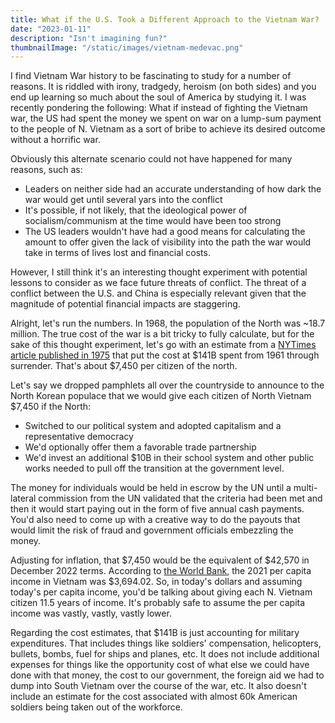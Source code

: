 ```yaml
---
title: What if the U.S. Took a Different Approach to the Vietnam War?
date: "2023-01-11"
description: "Isn't imagining fun?"
thumbnailImage: "/static/images/vietnam-medevac.png"
---
```


I find Vietnam War history to be fascinating to study for a number of reasons.  It is riddled with irony, tradgedy, heroism (on both sides) and you end up learning so much about the soul of America by studying it.  I was recently pondering the following: What if instead of fighting the Vietnam war, the US had spent the money we spent on war on a lump-sum payment to the people of N. Vietnam as a sort of bribe to achieve its desired outcome without a horrific war.  

Obviously this alternate scenario could not have happened for many reasons, such as:
- Leaders on neither side had an accurate understanding of how dark the war would get until several yars into the conflict
- It's possible, if not likely, that the ideological power of socialism/communism at the time would have been too strong
- The US leaders wouldn't have had a good means for calculating the amount to offer given the lack of visibility into the path the war would take in terms of lives lost and financial costs.

However, I still think it's an interesting thought experiment with potential lessons to consider as we face future threats of conflict.  The threat of a conflict between the U.S. and China is especially relevant given that the magnitude of potential financial impacts are staggering.

Alright, let's run the numbers.   In 1968, the population of the North was ~18.7 million.   The true cost of the war is a bit tricky to fully calculate, but for the sake of this thought experiment, let's go with an estimate from a [NYTimes article published in 1975](https://www.nytimes.com/1975/05/01/archives/us-spent-141billion-in-vietnam-in-14-years.html) that put the cost at $141B spent from 1961 through surrender.  That's about $7,450 per citizen of the north.  

Let's say we dropped pamphlets all over the countryside to announce to the North Korean populace that we would give each citizen of North Vietnam $7,450 if the North:
- Switched to our political system and adopted capitalism and a representative democracy
- We'd optionally offer them a favorable trade partnership 
- We'd invest an additional $10B in their school system and other public works needed to pull off the transition at the government level.

The money for individuals would be held in escrow by the UN until a multi-lateral commission from the UN validated that the criteria had been met and then it would start paying out in the form of five annual cash payments.  You'd also need to come up with a creative way to do the payouts that would limit the risk of fraud and government officials embezzling the money.   

Adjusting for inflation, that $7,450 would be the equivalent of $42,570 in December 2022 terms.   According to [the World Bank](https://www.forbes.com/sites/andrewdepietro/2022/11/23/vietnam-gdp-per-capita-a-full-breakdown/?sh=2bcff5df111b), the 2021 per capita income in Vietnam was $3,694.02.   So, in today's dollars and assuming today's per capita income, you'd be talking about giving each N. Vietnam citizen 11.5 years of income.   It's probably safe to assume the per capita income was vastly, vastly, vastly lower.  

Regarding the cost estimates, that $141B is just accounting for military expenditures.   That includes things like soldiers' compensation, helicopters, bullets, bombs, fuel for ships and planes, etc.   It does not include additional expenses for things like the opportunity cost of what else we could have done with that money, the cost to our government, the foreign aid we had to dump into South Vietnam over the course of the war, etc.   It also doesn't include an estimate for the cost associated with almost 60k American soldiers being taken out of the workforce.  

<MdxImage
    src="/static/images/hamburger_hill.png"
    alt="'Reaching Out' by Larry Burrows"
    figcaption="'Reaching Out' by Larry Burrows"
/>

